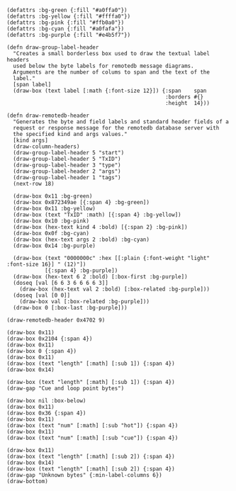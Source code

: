 ``` diagram-bytefield
(defattrs :bg-green {:fill "#a0ffa0"})
(defattrs :bg-yellow {:fill "#ffffa0"})
(defattrs :bg-pink {:fill "#ffb0a0"})
(defattrs :bg-cyan {:fill "#a0fafa"})
(defattrs :bg-purple {:fill "#e4b5f7"})

(defn draw-group-label-header
  "Creates a small borderless box used to draw the textual label headers
  used below the byte labels for remotedb message diagrams.
  Arguments are the number of colums to span and the text of the
  label."
  [span label]
  (draw-box (text label [:math {:font-size 12}]) {:span    span
                                                  :borders #{}
                                                  :height  14}))

(defn draw-remotedb-header
  "Generates the byte and field labels and standard header fields of a
  request or response message for the remotedb database server with
  the specified kind and args values."
  [kind args]
  (draw-column-headers)
  (draw-group-label-header 5 "start")
  (draw-group-label-header 5 "TxID")
  (draw-group-label-header 3 "type")
  (draw-group-label-header 2 "args")
  (draw-group-label-header 1 "tags")
  (next-row 18)

  (draw-box 0x11 :bg-green)
  (draw-box 0x872349ae [{:span 4} :bg-green])
  (draw-box 0x11 :bg-yellow)
  (draw-box (text "TxID" :math) [{:span 4} :bg-yellow])
  (draw-box 0x10 :bg-pink)
  (draw-box (hex-text kind 4 :bold) [{:span 2} :bg-pink])
  (draw-box 0x0f :bg-cyan)
  (draw-box (hex-text args 2 :bold) :bg-cyan)
  (draw-box 0x14 :bg-purple)

  (draw-box (text "0000000c" :hex [[:plain {:font-weight "light" :font-size 16}] " (12)"])
            [{:span 4} :bg-purple])
  (draw-box (hex-text 6 2 :bold) [:box-first :bg-purple])
  (doseq [val [6 6 3 6 6 6 6 3]]
    (draw-box (hex-text val 2 :bold) [:box-related :bg-purple]))
  (doseq [val [0 0]]
    (draw-box val [:box-related :bg-purple]))
  (draw-box 0 [:box-last :bg-purple]))

(draw-remotedb-header 0x4702 9)

(draw-box 0x11)
(draw-box 0x2104 {:span 4})
(draw-box 0x11)
(draw-box 0 {:span 4})
(draw-box 0x11)
(draw-box (text "length" [:math] [:sub 1]) {:span 4})
(draw-box 0x14)

(draw-box (text "length" [:math] [:sub 1]) {:span 4})
(draw-gap "Cue and loop point bytes")

(draw-box nil :box-below)
(draw-box 0x11)
(draw-box 0x36 {:span 4})
(draw-box 0x11)
(draw-box (text "num" [:math] [:sub "hot"]) {:span 4})
(draw-box 0x11)
(draw-box (text "num" [:math] [:sub "cue"]) {:span 4})

(draw-box 0x11)
(draw-box (text "length" [:math] [:sub 2]) {:span 4})
(draw-box 0x14)
(draw-box (text "length" [:math] [:sub 2]) {:span 4})
(draw-gap "Unknown bytes" {:min-label-columns 6})
(draw-bottom)
```
